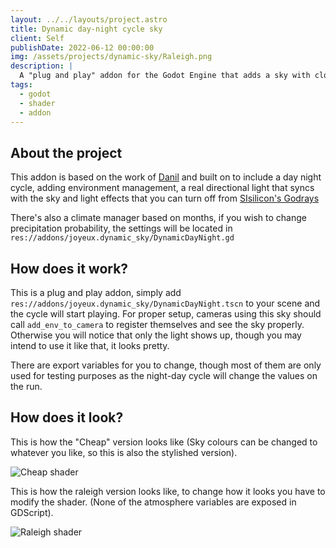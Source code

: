 ```yaml
---
layout: ../../layouts/project.astro
title: Dynamic day-night cycle sky
client: Self
publishDate: 2022-06-12 00:00:00
img: /assets/projects/dynamic-sky/Raleigh.png
description: |
  A "plug and play" addon for the Godot Engine that adds a sky with clouds and a sun that updates as if the day passed.  
tags:
  - godot
  - shader
  - addon
---
```

## About the project

This addon is based on the work of [Danil](https://github.com/danilw/godot-utils-and-other/tree/master/Dynamic%20sky%20and%20reflection) and built on to include a day night cycle, adding environment management, a real directional light that syncs with the sky and light effects that you can turn off from [SIsilicon's Godrays](https://github.com/SIsilicon/Godot-God-Rays-Plugin)

There's also a climate manager based on months, if you wish to change precipitation probability, the settings will be located in `res://addons/joyeux.dynamic_sky/DynamicDayNight.gd`



## How does it work?
This is a plug and play addon, simply add `res://addons/joyeux.dynamic_sky/DynamicDayNight.tscn` to your scene and the cycle will start playing. For proper setup, cameras using this sky should call `add_env_to_camera` to register themselves and see the sky properly. Otherwise you will notice that only the light shows up, though you may intend to use it like that, it looks pretty.

There are export variables for you to change, though most of them are only used for testing purposes as the night-day cycle will change the values on the run. 

## How does it look?

This is how the "Cheap" version looks like (Sky colours can be changed to whatever you like, so this is also the stylished version).

![Cheap shader](../../assets/projects/dynamic-sky/Simple_stylish.png)

This is how the raleigh version looks like, to change how it looks you have to modify the shader. (None of the atmosphere variables are exposed in GDScript).

![Raleigh shader](../../assets/projects/dynamic-sky/Raleigh.png)